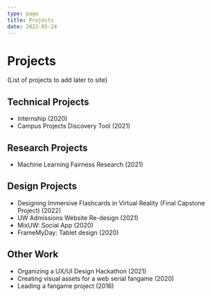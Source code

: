 ```yaml
---
type: page
title: Projects
date: 2022-05-24
---
```


# Projects
(List of projects to add later to site)

## Technical Projects
- Internship (2020)
- Campus Projects Discovery Tool (2021)

## Research Projects
- Machine Learning Fairness Research (2021)


## Design Projects
- Designing Immersive Flashcards in Virtual Reality (Final Capstone Project) (2022)
- UW Admissions Website Re-design (2021)
- MixUW: Social App (2020)
- FrameMyDay: Tablet design (2020)

## Other Work
- Organizing a UX/UI Design Hackathon (2021)
- Creating visual assets for a web serial fangame (2020)
- Leading a fangame project (2016)
